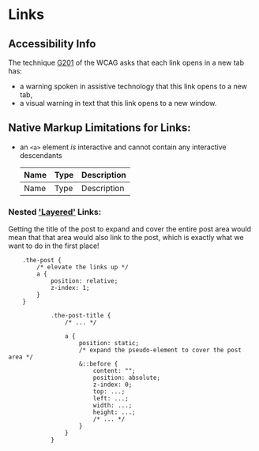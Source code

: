 
<Meta title="Design System/Links/Accessibility Info" />

# Links

## Accessibility Info

The technique [G201](https://www.w3.org/TR/WCAG20-TECHS/G201.html) of the WCAG asks that each link opens in a new tab has:

- a warning spoken in assistive technology that this link opens to a new tab,
- a visual warning in text that this link opens to a new window.

## Native Markup Limitations for Links:

- an `<a>` element _is_ interactive and cannot contain any interactive descendants

  | Name | Type | Description |
  | ---- | ---- | ----------- |
  | Name | Type | Description |

### Nested ['Layered'](https://www.sarasoueidan.com/blog/nested-links/) Links:

Getting the title of the post to expand and cover the entire post area would mean that that area would also link to the post, which is exactly what we want to do in the first place!

        .the-post {
            /* elevate the links up */
            a {
                position: relative;
                z-index: 1;
            }
        }

                .the-post-title {
                    /* ... */

                    a {
                        position: static;
                        /* expand the pseudo-element to cover the post area */
                        &::before {
                            content: "";
                            position: absolute;
                            z-index: 0;
                            top: ...;
                            left: ...;
                            width: ...;
                            height: ...;
                            /* ... */
                        }
                    }
                }

